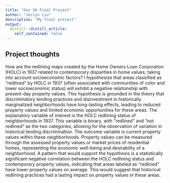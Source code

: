 ```yaml
---
title: "Gov 50 Final Project"
author: "Jeslyn Liu"
description: "My final project"
output:
  distill::distill_article:
    self_contained: false
---
```




## Project thoughts

How are the redlining maps created by the Home Owners Loan Corporation (HOLC) in 1937 related to contemporary disparities in home values, taking into account socioeconomic factors? I hypothesize that areas classified as "redlined" by HOLC in 1937 (often associated with communities of color and lower socioeconomic status) will exhibit a negative relationship with present-day property values. This hypothesis is grounded in the theory that discriminatory lending practices and disinvestment in historically marginalized neighborhoods have long-lasting effects, leading to reduced property values and limited economic opportunities for these areas. The explanatory variable of interest is the HOLC redlining status of neighborhoods in 1937. This variable is binary, with "redlined" and "not redlined" as the two categories, allowing for the observation of variation in historical lending discrimination. The outcome variable is current property values within these neighborhoods. Property values can be measured through the assessed property values or market prices of residential homes, representing the economic well-being and desirability of a neighborhood. A pattern that would support the hypothesis is a statistically significant negative correlation between the HOLC redlining status and contemporary property values, indicating that areas labeled as "redlined" have lower property values on average. This would suggest that historical redlining practices had a lasting impact on property values in these areas.




